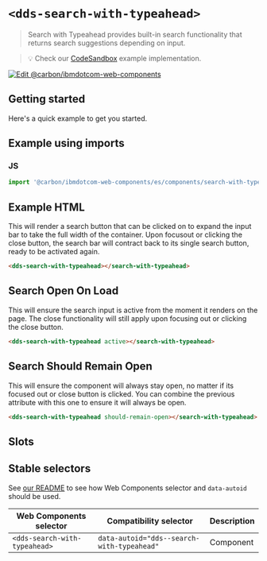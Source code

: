 
# `<dds-search-with-typeahead>`

> Search with Typeahead provides built-in search functionality that returns search suggestions depending on input.

> 💡 Check our
> [CodeSandbox](https://githubbox.com/carbon-design-system/carbon-for-ibm-dotcom/tree/master/packages/web-components/examples/codesandbox/components/search-with-typeahead)
> example implementation.

[![Edit @carbon/ibmdotcom-web-components](https://codesandbox.io/static/img/play-codesandbox.svg)](https://githubbox.com/carbon-design-system/carbon-for-ibm-dotcom/tree/master/packages/web-components/examples/codesandbox/components/search-with-typeahead)

## Getting started

Here's a quick example to get you started.

## Example using imports

### JS

```javascript
import '@carbon/ibmdotcom-web-components/es/components/search-with-typeahead/index.js';
```

## Example HTML
This will render a search button that can be clicked on to expand the input bar to take the full width of the container. 
Upon focusout or clicking the close button, the search bar will contract back to its single search button, ready to be activated again.
```html
<dds-search-with-typeahead></search-with-typeahead>
```

## Search Open On Load
This will ensure the search input is active from the moment it renders on the page. The close functionality will still apply upon focusing out
or clicking the close button.
```html
<dds-search-with-typeahead active></search-with-typeahead>
```

## Search Should Remain Open
This will ensure the component will always stay open, no matter if its focused out or close button is clicked. You can combine the previous attribute 
with this one to ensure it will always be open.
```html
<dds-search-with-typeahead should-remain-open></search-with-typeahead>
```

## Slots

<Props of="dds-search-with-typeahead" />

## Stable selectors

See [our README](https://github.com/carbon-design-system/carbon-for-ibm-dotcom/tree/master/packages/web-components#stable-selectors-for-analytics-and-integratione2e-testing-in-web-components) to see how Web Components selector and `data-autoid` should be used.

| Web Components selector       | Compatibility selector                     | Description |
| ----------------------------- | ------------------------------------------ | ----------- |
| `<dds-search-with-typeahead>` | `data-autoid="dds--search-with-typeahead"` | Component   |

<Description markdown={contributing} />
